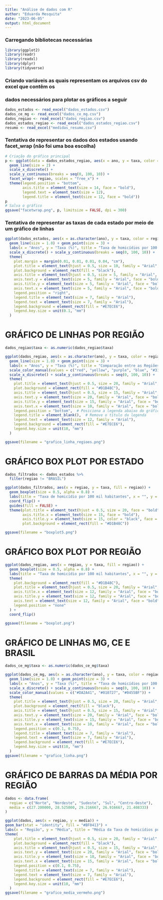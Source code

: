 ```yaml
---
title: "Análise de dados com R"
author: "Eduarda Mesquita"
date: "2023-06-05"
output: html_document
---
```


### Carregando bibliotecas necessárias

```r
library(ggplot2)
library(readr)
library(readxl)
library(dplyr)
library(tidyverse)
```

### Criando variáveis as quais representam os arquivos csv do excel que contêm os
### dados necessários para plotar os gráficos a seguir

```r
dados_estados <- read_excel("dados_estados.csv")
dados_ce_mg <- read_excel("dados_ce_mg.csv")
dados_regiao <- read_excel("dados_regiao.csv")
dados_estados_regiao <- read_excel("dados_estados_regiao.csv")
resumo <- read_excel("medidas_resumo.csv")
```

### Tentativa de representar os dados dos estados usando facet_wrap (não foi uma boa escolha) 

```r

# Criação do gráfico principal
p <- ggplot(data = dados_estados_regiao, aes(x = ano, y = taxa, color = estado)) +
  geom_line(size = 2) +
  scale_x_discrete() +
  scale_y_continuous(breaks = seq(0, 100, 10)) +
  facet_wrap(~ regiao, scales = "free_x") +
  theme(legend.position = "bottom",
        axis.title = element_text(size = 14, face = "bold"),
        legend.text = element_text(size = 12),
        legend.title = element_text(size = 12, face = "bold"))
p 
# Salva o gráfico
ggsave("facetwrap.png", p, limitsize = FALSE, dpi = 300)


```

### Tentativa de representar as taxas de cada estado por meio de um gráfico de linhas

```r
ggplot(dados_estados, aes(x = as.character(ano), y = taxa, color = regiao, group = regiao)) +
  geom_line(size = 1.0) + geom_point(size = 3) +
  labs(x = "Anos", y = "Taxa (%)", title = "Taxa de homicídios por 100 mil habitantes", color = "Região") +
  scale_x_discrete() + scale_y_continuous(breaks = seq(0, 100, 10)) +
  theme(
    plot.margin = margin(0.01, 0.01, 0.01, 0.04, "cm"),
    plot.title = element_text(hjust = 0.5, size = 10, family = "Arial", face = "bold", color = "#D9CB04"),
    plot.background = element_rect(fill = "black"),
    axis.title = element_text(hjust = 0.5, size = 5, family = "Arial", face = "bold", color = "#D9CB04"),
    axis.text.y = element_text(size = 5, family = "Arial", face = "bold", color = "#D9CB04"),
    axis.title.y = element_text(size = 5, family = "Arial", face = "bold", color= "#D9CB04"),
    axis.text.x = element_text(size = 5, family = "Arial", face = "bold", color = "#D9CB04"),
    legend.position = "right",
    legend.title = element_text(size = 7, family = "Arial"),
    legend.text = element_text(size = 7, family = "Arial"),
    legend.background = element_rect(fill = "#E7ECE6"),
    legend.key.size = unit(0.1, "mm")
  )

```

# GRÁFICO DE LINHAS POR REGIÃO

```r
dados_regiao$taxa <- as.numeric(dados_regiao$taxa)

ggplot(dados_regiao, aes(x = as.character(ano), y = taxa, color = regiao, group = regiao)) +
  geom_line(size = 1.0) + geom_point(size = 3) +
  labs(x = "Anos", y = "Taxa (%)", title = "Comparação entre as Regiões Brasileiras", color = "Região") +
  scale_color_manual(values = c("red", "yellow", "purple", "blue", "#31695C")) +
  scale_x_discrete() + scale_y_continuous(breaks = seq(0, 100, 10)) +
  theme(
    plot.title = element_text(hjust = 0.5, size = 20, family = "Arial", face = "bold", color = "black"),
    plot.background = element_rect(fill = "#D1B48C"),
    axis.title = element_text(hjust = 0.5, size = 15, family = "Arial", face = "bold", color = "black"),
    axis.text.y = element_text(size = 20, family = "Arial", face = "bold", color = "black"),
    axis.title.y = element_text(size = 15, family = "Arial", face = "bold", color = "black"),
    axis.text.x = element_text(size = 10, family = "Arial", face = "bold", color = "black"),
    legend.position = "bottom",  # Posiciona a legenda abaixo do gráfico
    legend.title = element_blank(),  # Remove o título da legenda
    legend.text = element_text(size = 12, family = "Arial"),
    legend.background = element_rect(fill = "#E7ECE6"),
    legend.key.size = unit(10, "mm")
  )

ggsave(filename = "grafico_linha_regioes.png")


```


# GRÁFICO BOX PLOT POR ESTADO

```r
dados_filtrados <- dados_estados %>%
  filter(regiao != "BRASIL")

ggplot(dados_filtrados, aes(x = regiao, y = taxa, fill = regiao)) +
  geom_boxplot(size = 0.5, alpha = 0.8) +
  labs(title = "Taxa de homicídio por 100 mil habitantes", x = "", y = "") +
  coord_flip() +
  guides(fill = FALSE) +
  theme(plot.title = element_text(hjust = 0.5, size = 20, face = "bold"),
        axis.title.x = element_text(size = 15, face = "bold"),
        axis.title.y = element_text(size = 15, color = "black", face = "bold"),
        plot.background = element_rect(fill = "#D1B48C"))

ggsave(filename = "boxplot5.png")


```

# GRÁFICO BOX PLOT POR REGIÃO

```r
ggplot(dados_regiao, aes(x = regiao, y = taxa, fill = regiao)) +
  geom_boxplot(size = 0.5, alpha = 0.8) +
  labs(title = "Taxa de homicídio por 100 mil habitantes", x = "", y = "Taxa(%)") + 
  theme(
    plot.background = element_rect(fill = "#D1B48C"),
    plot.title = element_text(hjust = 0.5, size = 20, family = "Arial", face = "bold", color = "black", margin = margin(20, 0, 20, 0)),  # Ajusta o tamanho do título e adiciona margem superior
    axis.title.x = element_text(size = 12, family = "Arial", face = "bold", color = "black"),
    axis.title.y = element_text(size = 12, family = "Arial", face = "bold", color = "black"),
    axis.text = element_text(size = 12, family = "Arial", face = "bold", color = "black"),
    legend.position = "none"
  ) +
  coord_flip()

ggsave(filename = "boxplot.png")
```

# GRÁFICO DE LINHAS MG, CE E BRASIL

```r
dados_ce_mg$taxa <- as.numeric(dados_ce_mg$taxa)

ggplot(dados_ce_mg, aes(x = as.character(ano), y = taxa, color = regiao, group = regiao)) +
  geom_line(size = 1.0) + geom_point(size = 3) +
  labs(x = "Anos", y = "Taxa (%)", title = "Taxa de homicídios por 100 mil habitantes", color = "Região") +
  scale_x_discrete() + scale_y_continuous(breaks = seq(0, 100, 10)) +
  scale_color_manual(values = c("#DA2A41", "#010727", "#0455BF")) +
  theme(
    plot.title = element_text(hjust = 0.5, size = 20, family = "Arial", face = "bold", color = "#D9CB04"),
    plot.background = element_rect(fill = "black"),
    axis.title = element_text(hjust = 0.5, size = 15, family = "Arial", face = "bold", color = "#D9CB04"),
    axis.text.y = element_text(size = 20, family = "Arial", face = "bold", color = "#D9CB04"),
    axis.title.y = element_text(size = 15, family = "Arial", face = "bold", color= "#D9CB04"),
    axis.text.x = element_text(size = 10, family = "Arial", face = "bold", color = "#D9CB04"),
    legend.position = c(0.1, 0.75),
    legend.title = element_text(size = 7, family = "Arial"),
    legend.text = element_text(size = 7, family = "Arial"),
    legend.background = element_rect(fill = "#E7ECE6"),
    legend.key.size = unit(10, "mm")
  )
ggsave(filename = "grafico_linha.png")
```

# GRÁFICO DE BARRAS DA MÉDIA POR REGIÃO

```r

dados <- data.frame(
  regiao = c("Norte", "Nordeste", "Sudeste", "Sul", "Centro-Oeste"),
  media = c(27.200000, 28.525000, 29.216667, 26.916667, 21.408333)
)

ggplot(dados, aes(x = regiao, y = media)) +
geom_bar(stat = "identity", fill = "#BF0413") +
labs(x = "Região", y = "Média", title = "Média da Taxa de homicídios por Região") +
theme(
    plot.title = element_text(hjust = 0.5, size = 20, family = "Arial", face = "bold", color = "#D9CB04"),
    plot.background = element_rect(fill = "black"),
    axis.title = element_text(hjust = 0.5, size = 15, family = "Arial", face = "bold", color = "#D9CB04"),
    axis.text.y = element_text(size = 20, family = "Arial", face = "bold", color = "#D9CB04"),
    axis.title.y = element_text(size = 10, family = "Arial", face = "bold", color= "#D9CB04"),
    axis.text.x = element_text(size = 15, family = "Arial", face = "bold", color = "#D9CB04"),
    legend.position = c(0.1, 0.75),
    legend.title = element_text(size = 7, family = "Arial"),
    legend.text = element_text(size = 7, family = "Arial"),
    legend.background = element_rect(fill = "#E7ECE6"),
    legend.key.size = unit(10, "mm")
  )
ggsave(filename = "grafico_media_vermeho.png")

```



